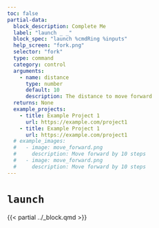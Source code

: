 ```yaml
---
toc: false
partial-data:
  block_description: Complete Me
  label: "launch _ _"
  block_spec: "launch %cmdRing %inputs"
  help_screen: "fork.png"
  selector: "fork"
  type: command
  category: control
  arguments:
    - name: distance
      type: number
      default: 10
      description: The distance to move forward
  returns: None
  example_projects:
    - title: Example Project 1
      url: https://example.com/project1
    - title: Example Project 1
      url: https://example.com/project1
  # example_images:
  #   - image: move_forward.png
  #     description: Move forward by 10 steps
  #   - image: move_forward.png
  #     description: Move forward by 10 steps
---
```


# `launch` { .unnumbered }

{{< partial ../_block.qmd >}}
